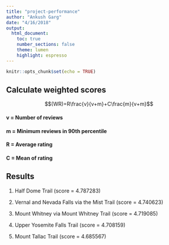 ```yaml
---
title: "project-performance"
author: "Ankush Garg"
date: "4/16/2018"
output: 
  html_document:
    toc: true
    number_sections: false
    theme: lumen
    highlight: espresso
---
```


```r
knitr::opts_chunk$set(echo = TRUE)
```

## Calculate weighted scores  
$$(WR)=R\frac{v}{v+m}+C\frac{m}{v+m}$$

#### v = Number of reviews

#### m = Minimum reviews in 90th percentile

#### R = Average rating

#### C = Mean of rating

## Results

1. Half Dome Trail (score = 4.787283)

2. Vernal and Nevada Falls via the Mist Trail (score = 4.740623)

3. Mount Whitney via Mount Whitney Trail (score = 4.719085)

4. Upper Yosemite Falls Trail (score = 4.708159)

5. Mount Tallac Trail (score = 4.685567)

